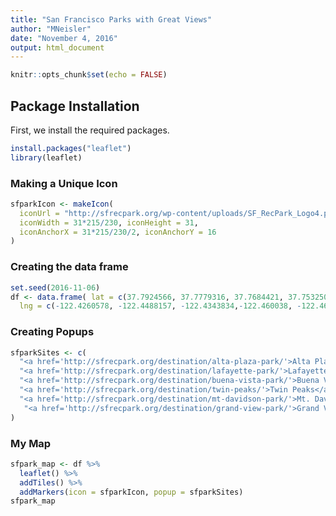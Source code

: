 ```yaml
---
title: "San Francisco Parks with Great Views"
author: "MNeisler"
date: "November 4, 2016"
output: html_document
---
```


```r
knitr::opts_chunk$set(echo = FALSE)
```

## Package Installation

First, we install the required packages. 

```r
install.packages("leaflet")
library(leaflet)
```

### Making a Unique Icon
```r
sfparkIcon <- makeIcon(
  iconUrl = "http://sfrecpark.org/wp-content/uploads/SF_RecPark_Logo4.png",
  iconWidth = 31*215/230, iconHeight = 31,
  iconAnchorX = 31*215/230/2, iconAnchorY = 16
)
```

### Creating the data frame
```r
set.seed(2016-11-06)
df <- data.frame( lat = c(37.7924566, 37.7779316, 37.7684421, 37.7532508, 37.7466678, 37.7523686),
  lng = c(-122.4260578, -122.4488157, -122.4343834,-122.460038, -122.4648874,-122.4734061))
```
 
### Creating Popups
```r
sfparkSites <- c(
  "<a href='http://sfrecpark.org/destination/alta-plaza-park/'>Alta Plaza Park</a>",
  "<a href='http://sfrecpark.org/destination/lafayette-park/'>Lafayette Park</a>",
  "<a href='http://sfrecpark.org/destination/buena-vista-park/'>Buena Vista Park</a>",
  "<a href='http://sfrecpark.org/destination/twin-peaks/'>Twin Peaks</a>",
  "<a href='http://sfrecpark.org/destination/mt-davidson-park/'>Mt. Davidson Park</a>",
   "<a href='http://sfrecpark.org/destination/grand-view-park/'>Grand View Park</a>"
)
```

### My Map

```r
sfpark_map <- df %>% 
  leaflet() %>%
  addTiles() %>%
  addMarkers(icon = sfparkIcon, popup = sfparkSites)
sfpark_map
```

